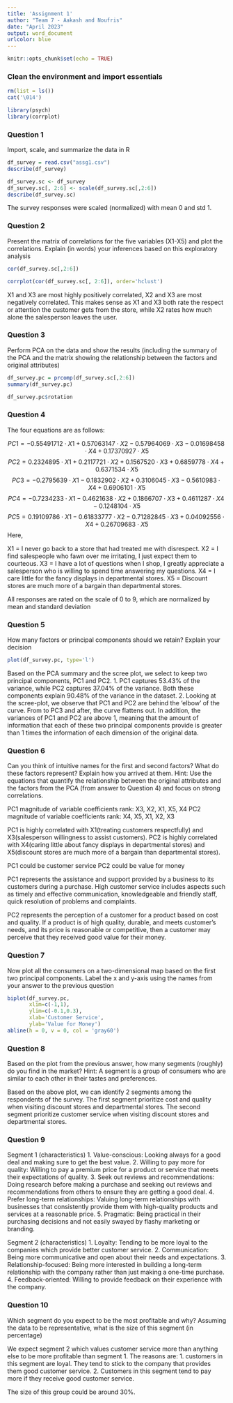```yaml
---
title: 'Assignment 1'
author: "Team 7 - Aakash and Noufris"
date: "April 2023"
output: word_document
urlcolor: blue
---
```


```r
knitr::opts_chunk$set(echo = TRUE)
```

### Clean the environment and import essentials
```r
rm(list = ls())
cat('\014')

library(psych)
library(corrplot)

```


### Question 1
Import, scale, and summarize the data in R

```r
df_survey = read.csv("assg1.csv")
describe(df_survey)

df_survey.sc <- df_survey
df_survey.sc[, 2:6] <- scale(df_survey.sc[,2:6])
describe(df_survey.sc)
```

The survey responses were scaled (normalized) with mean 0 and std 1.

### Question 2
Present the matrix of correlations for the five variables (X1-X5) and plot the correlations. 
Explain (in words) your inferences based on this exploratory analysis

```r
cor(df_survey.sc[,2:6])

corrplot(cor(df_survey.sc[, 2:6]), order='hclust')

```

X1 and X3 are most highly positively correlated, X2 and X3 are most negatively correlated. This makes sense as X1 and X3 both rate the respect or attention the customer gets from the store, while X2 rates how much alone the salesperson leaves the user. 

### Question 3
Perform PCA on the data and show the results (including the summary of the PCA and the matrix showing the relationship between the factors and original attributes)

```r
df_survey.pc = prcomp(df_survey.sc[,2:6])
summary(df_survey.pc)

df_survey.pc$rotation
```

### Question 4

The four equations are as follows:

$$ PC1 = -0.55491712 \cdot X1 + 0.57063147 \cdot X2 - 0.57964069 \cdot X3 - 0.01698458 \cdot X4 + 0.17370927 \cdot X5 $$
$$ PC2 = 0.2324895 \cdot X1 + 0.2117721 \cdot X2 + 0.1567520 \cdot X3 + 0.6859778 \cdot X4 + 0.6371534 \cdot X5 $$
$$ PC3 = -0.2795639 \cdot X1 - 0.1832902 \cdot X2 + 0.3106045 \cdot X3 - 0.5610983 \cdot X4 + 0.6906101 \cdot X5 $$
$$ PC4 = -0.7234233 \cdot X1 - 0.4621638 \cdot X2 + 0.1866707 \cdot X3 + 0.4611287 \cdot X4 - 0.1248104 \cdot X5 $$
$$ PC5 = 0.19109786 \cdot X1 - 0.61833777 \cdot X2 - 0.71282845 \cdot X3 + 0.04092556 \cdot X4 + 0.26709683 \cdot X5 $$
Here,

X1 = I never go back to a store that had treated me with disrespect.
X2 = I find salespeople who fawn over me irritating, I just expect them to courteous.
X3 = I have a lot of questions when I shop, I greatly appreciate a salesperson who is willing to spend time answering my questions.
X4 = I care little for the fancy displays in departmental stores.
X5 = Discount stores are much more of a bargain than departmental stores.

All responses are rated on the scale of 0 to 9, which are normalized by mean and standard deviation

### Question 5
How many factors or principal components should we retain? Explain your decision

```r
plot(df_survey.pc, type='l')
```
Based on the PCA summary and the scree plot, we select to keep two principal components, PC1 and PC2.
1. PC1 captures 53.43% of the variance, while PC2 captures 37.04% of the variance. Both these components explain 90.48% of the variance in the dataset.
2. Looking at the scree-plot, we observe that PC1 and PC2 are behind the 'elbow' of the curve. From to PC3 and after, the curve flattens out. In addition, the variances of PC1 and PC2 are above 1, meaning that the amount of information that each of these two principal components provide is greater than 1 times the information of each dimension of the original data.

### Question 6
Can you think of intuitive names for the first and second factors? What do these factors represent?
Explain how you arrived at them. Hint: Use the equations that quantify the relationship between the original attributes and the factors from the PCA (from answer to Question 4) and focus on strong correlations.

PC1 magnitude of variable coefficients rank: X3, X2, X1, X5, X4
PC2 magnitude of variable coefficients rank: X4, X5, X1, X2, X3

PC1 is highly correlated with X1(treating customers respectfully) and X3(salesperson willingness to assist customers).
PC2 is highly correlated with X4(caring little about fancy displays in departmental stores) and 
X5(discount stores are much more of a bargain than departmental stores).

PC1 could be customer service
PC2 could be value for money

PC1 represents the assistance and support provided by a business to its customers during a purchase.
High customer service includes aspects such as timely and effective communication, knowledgeable and friendly staff, quick resolution of problems and complaints.

PC2 represents the perception of a customer for a product based on cost and quality. If a product is of high quality, durable, and meets customer's needs, and its price is reasonable or competitive, then a customer may perceive that they received good value for their money.

### Question 7
Now plot all the consumers on a two-dimensional map based on the first two principal components.
Label the x and y-axis using the names from your answer to the previous question

```r
biplot(df_survey.pc, 
       xlim=c(-1,1), 
       ylim=c(-0.1,0.3),
       xlab='Customer Service',
       ylab='Value for Money')
abline(h = 0, v = 0, col = 'gray60')

```

### Question 8
Based on the plot from the previous answer, how many segments (roughly) do you find in the market?
Hint: A segment is a group of consumers who are similar to each other in their tastes and preferences.

Based on the above plot, we can identify 2 segments among the respondents of the survey. 
The first segment prioritize cost and quality when visiting discount stores and departmental stores.
The second segment prioritize customer service when visiting discount stores and departmental stores.

### Question 9
Segment 1 (characteristics)
1. Value-conscious: Looking always for a good deal and making sure to get the best value.
2. Willing to pay more for quality: Willing to pay a premium price for a product or service that meets their expectations of quality.
3. Seek out reviews and recommendations: Doing research before making a purchase and seeking out reviews and recommendations from others to ensure they are getting a good deal.
4. Prefer long-term relationships: Valuing long-term relationships with businesses that consistently provide them with high-quality products and services at a reasonable price.
5. Pragmatic: Being practical in their purchasing decisions and not easily swayed by flashy marketing or branding.

Segment 2 (characteristics)
1. Loyalty: Tending to be more loyal to the companies which provide better customer service.
2. Communication: Being more communicative and open about their needs and expectations. 
3. Relationship-focused: Being more interested in building a long-term relationship with the company rather than just making a one-time purchase.
4. Feedback-oriented: Willing to provide feedback on their experience with the company.

### Question 10
Which segment do you expect to be the most profitable and why? 
Assuming the data to be representative, what is the size of this segment (in percentage)

We expect segment 2 which values customer service more than anything else to be more profitable than segment 1. The reasons are:
1. customers in this segment are loyal. They tend to stick to the company that provides them good customer service. 
2. Customers in this segment tend to pay more if they receive good customer service.

The size of this group could be around 30%.




